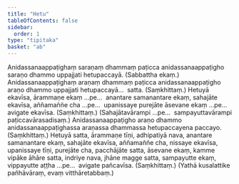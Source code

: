 ```yaml
---
title: "Hetu"
tableOfContents: false
sidebar:
  order: 1
type: "tipitaka"
basket: "ab"
---
```



<DynamicBreadcrumb />

<Division number="68">

<Paragraph number="1919">
Anidassanaappaṭighaṃ saraṇaṃ dhammaṃ paṭicca anidassanaappaṭigho saraṇo dhammo uppajjati hetupaccayā. (Sabbattha ekaṃ.)
</Paragraph>

<Paragraph number="1920">
Anidassanaappaṭighaṃ araṇaṃ dhammaṃ paṭicca anidassanaappaṭigho araṇo dhammo uppajjati hetupaccayā…  satta. (Saṃkhittaṃ.)
</Paragraph>

</Division>
<Division number="69">

<Paragraph number="1921">
Hetuyā ekavīsa, ārammaṇe ekaṃ …pe…  anantare samanantare ekaṃ, sahajāte ekavīsa, aññamaññe cha …pe…  upanissaye purejāte āsevane ekaṃ …pe…  avigate ekavīsa. (Saṃkhittaṃ.)
</Paragraph>

<Paragraph number="1922">
(Sahajātavārampi …pe…  sampayuttavārampi paṭiccavārasadisaṃ.)
</Paragraph>

</Division>
<Division number="70">

<Paragraph number="1923">
Anidassanaappaṭigho araṇo dhammo anidassanaappaṭighassa araṇassa dhammassa hetupaccayena paccayo. (Saṃkhittaṃ.)
</Paragraph>

<Paragraph number="1924">
Hetuyā satta, ārammaṇe tīṇi, adhipatiyā nava, anantare samanantare ekaṃ, sahajāte ekavīsa, aññamaññe cha, nissaye ekavīsa, upanissaye tīṇi, purejāte cha, pacchājāte satta, āsevane ekaṃ, kamme vipāke āhāre satta, indriye nava, jhāne magge satta, sampayutte ekaṃ, vippayutte aṭṭha …pe…  avigate pañcavīsa. (Saṃkhittaṃ.)
</Paragraph>

<Paragraph number="1925">
(Yathā kusalattike pañhāvāraṃ, evaṃ vitthāretabbaṃ.)
</Paragraph>
</Division>